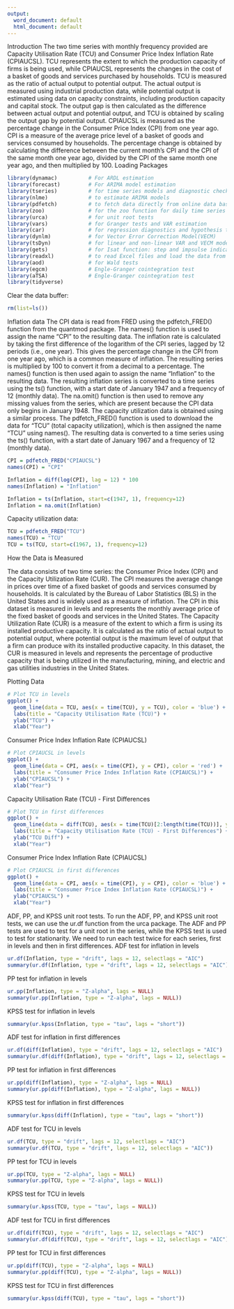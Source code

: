 ```yaml
---
output:
  word_document: default
  html_document: default
---
```


Introduction
The two time series with monthly frequency provided are Capacity Utilisation Rate (TCU) and Consumer Price Index Inflation Rate (CPIAUCSL). TCU represents the extent to which the production capacity of firms is being used, while CPIAUCSL represents the changes in the cost of a basket of goods and services purchased by households.
TCU is measured as the ratio of actual output to potential output. The actual output is measured using industrial production data, while potential output is estimated using data on capacity constraints, including production capacity and capital stock. The output gap is then calculated as the difference between actual output and potential output, and TCU is obtained by scaling the output gap by potential output.
CPIAUCSL is measured as the percentage change in the Consumer Price Index (CPI) from one year ago. CPI is a measure of the average price level of a basket of goods and services consumed by households. The percentage change is obtained by calculating the difference between the current month's CPI and the CPI of the same month one year ago, divided by the CPI of the same month one year ago, and then multiplied by 100.
Loading Packages
```r
library(dynamac)          # For ARDL estimation
library(forecast)         # For ARIMA model estimation
library(tseries)          # for time series models and diagnostic checks
library(nlme)             # to estimate ARIMA models
library(pdfetch)          # to fetch data directly from online data bases
library(zoo)              # for the zoo function for daily time series
library(urca)             # for unit root tests
library(vars)             # for Granger tests and VAR estimation
library(car)              # for regression diagnostics and hypothesis testing
library(dynlm)            # for Vector Error Correction Model(VECM)
library(tsDyn)            # for linear and non-linear VAR and VECM models
library(gets)             # for Isat function: step and impsulse indicator saturation
library(readxl)           # to read Excel files and load the data from Excel files
library(aod)              # for Wald tests
library(egcm)             # Engle-Granger cointegration test
library(aTSA)             # Engle-Granger cointegration test
library(tidyverse)
```
Clear the data buffer:
```r
rm(list=ls())
```
Inflation data
The CPI data is read from FRED using the pdfetch_FRED() function from the quantmod package. The names() function is used to assign the name "CPI" to the resulting data.
The inflation rate is calculated by taking the first difference of the logarithm of the CPI series, lagged by 12 periods (i.e., one year). This gives the percentage change in the CPI from one year ago, which is a common measure of inflation. The resulting series is multiplied by 100 to convert it from a decimal to a percentage. The names() function is then used again to assign the name "Inflation" to the resulting data.
The resulting inflation series is converted to a time series using the ts() function, with a start date of January 1947 and a frequency of 12 (monthly data). The na.omit() function is then used to remove any missing values from the series, which are present because the CPI data only begins in January 1948.
The capacity utilization data is obtained using a similar process. The pdfetch_FRED() function is used to download the data for "TCU" (total capacity utilization), which is then assigned the name "TCU" using names(). The resulting data is converted to a time series using the ts() function, with a start date of January 1967 and a frequency of 12 (monthly data).
```r

CPI = pdfetch_FRED("CPIAUCSL")
names(CPI) = "CPI"

Inflation = diff(log(CPI), lag = 12) * 100                               # Percent change from year ago
names(Inflation) = "Inflation"

Inflation = ts(Inflation, start=c(1947, 1), frequency=12)
Inflation = na.omit(Inflation)                                                 # inflation series begins in January 1948
```
Capacity utilization data:
```r
TCU = pdfetch_FRED("TCU")
names(TCU) = "TCU"
TCU = ts(TCU, start=c(1967, 1), frequency=12)
```
How the Data is Measured

The data consists of two time series: the Consumer Price Index (CPI) and the Capacity Utilization Rate (CUR).
The CPI measures the average change in prices over time of a fixed basket of goods and services consumed by households. It is calculated by the Bureau of Labor Statistics (BLS) in the United States and is widely used as a measure of inflation. The CPI in this dataset is measured in levels and represents the monthly average price of the fixed basket of goods and services in the United States.
The Capacity Utilization Rate (CUR) is a measure of the extent to which a firm is using its installed productive capacity. It is calculated as the ratio of actual output to potential output, where potential output is the maximum level of output that a firm can produce with its installed productive capacity. In this dataset, the CUR is measured in levels and represents the percentage of productive capacity that is being utilized in the manufacturing, mining, and electric and gas utilities industries in the United States.

Plotting Data
```r
# Plot TCU in levels
ggplot() +
  geom_line(data = TCU, aes(x = time(TCU), y = TCU), color = 'blue') +
  labs(title = "Capacity Utilisation Rate (TCU)") +
  ylab("TCU") +
  xlab("Year")
```
Consumer Price Index Inflation Rate (CPIAUCSL)
```r
# Plot CPIAUCSL in levels
ggplot() +
  geom_line(data = CPI, aes(x = time(CPI), y = CPI), color = 'red') +
  labs(title = "Consumer Price Index Inflation Rate (CPIAUCSL)") +
  ylab("CPIAUCSL") +
  xlab("Year")
```
Capacity Utilisation Rate (TCU) - First Differences
```r
# Plot TCU in first differences
ggplot() +
  geom_line(data = diff(TCU), aes(x = time(TCU)[2:length(time(TCU))], y = diff(TCU)), color = 'blue') +
  labs(title = "Capacity Utilisation Rate (TCU) - First Differences") +
  ylab("TCU Diff") +
  xlab("Year")
```
Consumer Price Index Inflation Rate (CPIAUCSL)
```r
# Plot CPIAUCSL in first differences
ggplot() +
  geom_line(data = CPI, aes(x = time(CPI), y = CPI), color = 'blue') +
  labs(title = "Consumer Price Index Inflation Rate (CPIAUCSL)") +
  ylab("CPIAUCSL") +
  xlab("Year")
```
ADF, PP, and KPSS unit root tests.
To run the ADF, PP, and KPSS unit root tests, we can use the ur.df function from the urca package. The ADF and PP tests are used to test for a unit root in the series, while the KPSS test is used to test for stationarity. We need to run each test twice for each series, first in levels and then in first differences.
ADF test for inflation in levels
```r
ur.df(Inflation, type = "drift", lags = 12, selectlags = "AIC")
summary(ur.df(Inflation, type = "drift", lags = 12, selectlags = "AIC"))
```
PP test for inflation in levels
```r
ur.pp(Inflation, type = "Z-alpha", lags = NULL)
summary(ur.pp(Inflation, type = "Z-alpha", lags = NULL))
```
KPSS test for inflation in levels
```r
summary(ur.kpss(Inflation, type = "tau", lags = "short"))


```



ADF test for inflation in first differences
```r
ur.df(diff(Inflation), type = "drift", lags = 12, selectlags = "AIC")
summary(ur.df(diff(Inflation), type = "drift", lags = 12, selectlags = "AIC"))
```
PP test for inflation in first differences
```r
ur.pp(diff(Inflation), type = "Z-alpha", lags = NULL)
summary(ur.pp(diff(Inflation), type = "Z-alpha", lags = NULL))
```
KPSS test for inflation in first differences
```r
summary(ur.kpss(diff(Inflation), type = "tau", lags = "short"))
```

ADF test for TCU in levels
```r
ur.df(TCU, type = "drift", lags = 12, selectlags = "AIC")
summary(ur.df(TCU, type = "drift", lags = 12, selectlags = "AIC"))
```

PP test for TCU in levels
```r
ur.pp(TCU, type = "Z-alpha", lags = NULL)
summary(ur.pp(TCU, type = "Z-alpha", lags = NULL))
```
KPSS test for TCU in levels
```r
summary(ur.kpss(TCU, type = "tau", lags = NULL))
```
ADF test for TCU in first differences
```r
ur.df(diff(TCU), type = "drift", lags = 12, selectlags = "AIC")
summary(ur.df(diff(TCU), type = "drift", lags = 12, selectlags = "AIC"))
```
PP test for TCU in first differences
```r
ur.pp(diff(TCU), type = "Z-alpha", lags = NULL)
summary(ur.pp(diff(TCU), type = "Z-alpha", lags = NULL))
```
KPSS test for TCU in first differences
```r
summary(ur.kpss(diff(TCU), type = "tau", lags = "short"))
```

